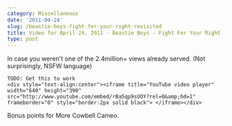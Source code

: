 ```yaml
---
category: Miscellaneous
date: '2011-04-24'
slug: /beastie-boys-fight-for-your-right-revisited
title: Video for April 24, 2011 - Beastie Boys - Fight For Your Right - Revisited
type: post
---
```



In case you weren't one of the 2.4million+ views already served. (Not surprisingly, NSFW language)

```
TODO: Get this to work
<div style="text-align:center"><iframe title="YouTube video player" width="640" height="390" src="http://www.youtube.com/embed/rBa5qp9sUOY?rel=0&amp;hd=1" frameborder="0" style="border:2px solid black"> </iframe></div>
```

Bonus points for More Cowbell Cameo.